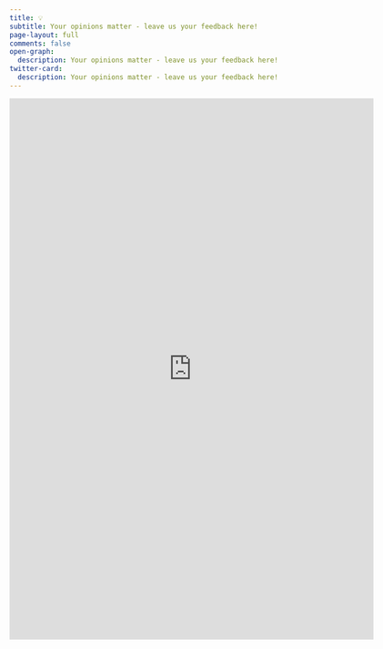 ```yaml
---
title: 💡
subtitle: Your opinions matter - leave us your feedback here!
page-layout: full
comments: false
open-graph:
  description: Your opinions matter - leave us your feedback here!
twitter-card:
  description: Your opinions matter - leave us your feedback here!
---
```


<iframe src="https://forms.gle/z7TxXxcARZjAD7cN8" width="640" height="950" frameborder="0" marginheight="0" marginwidth="0">Loading…</iframe>

<script async src="https://pagead2.googlesyndication.com/pagead/js/adsbygoogle.js?client=ca-pub-7111993278884033" crossorigin="anonymous"></script>